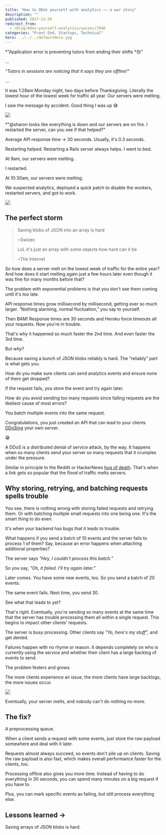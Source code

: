 ```yaml
---
title: "How to DDoS yourself with analytics –– a war story"
description: ""
published: 2017-11-29
redirect_from:
  - /blog/ddos-yourself-analytics/swizec/7940
categories: "Front End, Startups, Technical"
hero: ../../../defaultHero.jpg
---
```


*"Application error is preventing tutors from ending their shifts *😞"

...

_"Tutors in sessions are noticing that it says they are offline!"_

...

It was 1:28am Monday night, two days before Thanksgiving. Literally the lowest hour of the lowest week for traffic all year. Our servers were melting.

I saw the message by accident. Good thing I was up 😅

![](https://swizec.com/blog/wp-content/uploads/2017/11/Screen-Shot-2017-11-28-at-23.44.45.png)

\*"@sharon looks like everything is down and our servers are on fire. I restarted the server, can you see if that helped?"

Average API response time → 30 seconds. Usually, it's 0.3 seconds.

Restarting helped. Restarting a Rails server always helps. I went to bed.

At 9am, our servers were melting.

I restarted.

At 10:30am, our servers were melting.

We suspected analytics, deployed a quick patch to disable the workers, restarted servers, and got to work.

![](./img/media-l2QEgWxqxI2WJCXpC-giphy.gif)

## The perfect storm

> Saving blobs of JSON into an array is hard
>
> ~Swizec
>
> LoL it's just an array with some objects how hard can it be
>
> ~The Internet

So how does a server melt on the lowest week of traffic for the entire year? And how does it start melting again just a few hours later even though it was fine for many months before that?

The problem with exponential problems is that you don't see them coming until it's too late.

API response times grow millisecond by millisecond, getting ever so much larger. “Nothing alarming, normal fluctuation,” you say to yourself.

Then BAM! Response times are 30 seconds and Heroku force timeouts all your requests. Now you're in trouble.

That's why it happened so much faster the 2nd time. And even faster the 3rd time.

But _why_?

Because saving a bunch of JSON blobs reliably is hard. The "reliably" part is what gets you.

How do you make sure clients can send analytics events and ensure none of them get dropped?

If the request fails, you store the event and try again later.

How do you avoid sending too many requests since failing requests are the likeliest cause of most errors?

You batch multiple events into the same request.

Congratulations, you just created an API that can lead to your clients [DDoSing](https://en.wikipedia.org/wiki/Denial-of-service_attack) your own server.

😁

A DDoS is a distributed denial of service attack, by the way. It happens when so many clients send your server so many requests that it crumples under the pressure.

Similar in principle to the Reddit or HackerNews [hug of death](https://en.wikipedia.org/wiki/Slashdot_effect). That's when a link gets so popular that the flood of traffic melts servers.

## Why storing, retrying, and batching requests spells trouble

You see, there is nothing wrong with storing failed requests and retrying them. Or with batching multiple small requests into one being one. It's the smart thing to do even.

It's when your backend has bugs that it leads to trouble.

What happens if you send a batch of 10 events and the server fails to process 1 of them? Say, because an error happens when attaching additional properties?

The server says _"Hey, I couldn't process this batch.”_

So you say, _"Oh, it failed. I'll try again later.”_

Later comes. You have some new events, too. So you send a batch of 20 events.

The same event fails. Next time, you send 30.

See what that leads to yet?

That's right. Eventually, you're sending so many events at the same time that the server has trouble processing them all within a single request. This begins to impact other clients' requests.

The server is busy processing. Other clients say _"Yo, here's my stuff”,_ and get denied.

Failures happen with no rhyme or reason. It depends completely on who is currently using the service and whether their client has a large backlog of events to send.

The problem festers and grows.

The more clients experience an issue, the more clients have large backlogs, the more issues occur.

![](./img/media-NQTttAGByybAI-giphy.gif)

Eventually, your server melts, and nobody can't do nothing no more.

## The fix?

A preprocessing queue.

When a client sends a request with some events, just store the raw payload somewhere and deal with it later.

Requests almost always succeed, so events don't pile up on clients. Saving the raw payload is also fast, which makes overall performance faster for the clients, too.

Processing offline also gives you more time. Instead of having to do everything in 30 seconds, you can spend many minutes on a big request if you have to.

Plus, you can mark specific events as failing, but still process everything else.

## Lessons learned →

Saving arrays of JSON blobs is hard.
